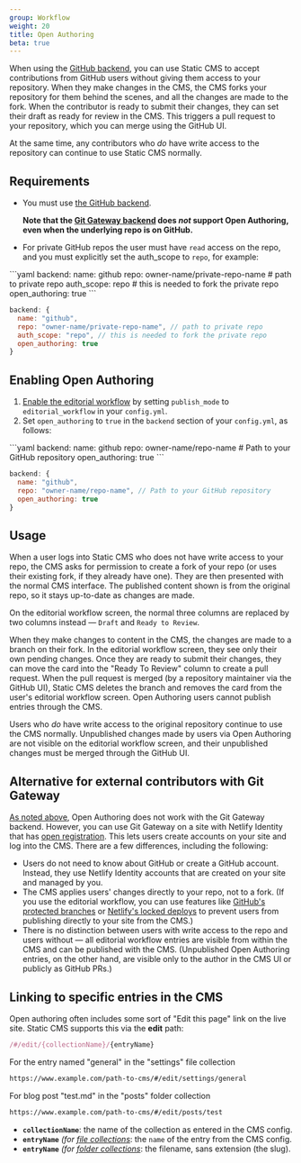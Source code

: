 ```yaml
---
group: Workflow
weight: 20
title: Open Authoring
beta: true
---
```


When using the [GitHub backend](/docs/github-backend), you can use Static CMS to accept contributions from GitHub users without giving them access to your repository. When they make changes in the CMS, the CMS forks your repository for them behind the scenes, and all the changes are made to the fork. When the contributor is ready to submit their changes, they can set their draft as ready for review in the CMS. This triggers a pull request to your repository, which you can merge using the GitHub UI.

At the same time, any contributors who _do_ have write access to the repository can continue to use Static CMS normally.

## Requirements

- You must use [the GitHub backend](/docs/github-backend).

  **Note that the [Git Gateway backend](/docs/git-gateway-backend) does _not_ support Open Authoring, even when the underlying repo is on GitHub.**

- For private GitHub repos the user must have `read` access on the repo, and you must explicitly set the auth_scope to `repo`, for example:

<CodeTabs>
```yaml
backend:
  name: github
  repo: owner-name/private-repo-name # path to private repo
  auth_scope: repo # this is needed to fork the private repo
  open_authoring: true
```

```js
backend: {
  name: "github",
  repo: "owner-name/private-repo-name", // path to private repo
  auth_scope: "repo", // this is needed to fork the private repo
  open_authoring: true
}
```

</CodeTabs>

## Enabling Open Authoring

1. [Enable the editorial workflow](/docs/editorial-workflow) by setting `publish_mode` to `editorial_workflow` in your `config.yml`.
2. Set `open_authoring` to `true` in the `backend` section of your `config.yml`, as follows:

  <CodeTabs>
  ```yaml
  backend:
    name: github
    repo: owner-name/repo-name # Path to your GitHub repository
    open_authoring: true
  ```

  ```js
  backend: {
    name: "github",
    repo: "owner-name/repo-name", // Path to your GitHub repository
    open_authoring: true
  }
  ```

  </CodeTabs>

## Usage

When a user logs into Static CMS who does not have write access to your repo, the CMS asks for permission to create a fork of your repo (or uses their existing fork, if they already have one). They are then presented with the normal CMS interface. The published content shown is from the original repo, so it stays up-to-date as changes are made.

On the editorial workflow screen, the normal three columns are replaced by two columns instead — `Draft` and `Ready to Review`.

When they make changes to content in the CMS, the changes are made to a branch on their fork. In the editorial workflow screen, they see only their own pending changes. Once they are ready to submit their changes, they can move the card into the "Ready To Review" column to create a pull request. When the pull request is merged (by a repository maintainer via the GitHub UI), Static CMS deletes the branch and removes the card from the user's editorial workflow screen. Open Authoring users cannot publish entries through the CMS.

Users who _do_ have write access to the original repository continue to use the CMS normally. Unpublished changes made by users via Open Authoring are not visible on the editorial workflow screen, and their unpublished changes must be merged through the GitHub UI.

## Alternative for external contributors with Git Gateway

[As noted above](#requirements), Open Authoring does not work with the Git Gateway backend. However, you can use Git Gateway on a site with Netlify Identity that has [open registration](https://www.netlify.com/docs/identity/#adding-identity-users). This lets users create accounts on your site and log into the CMS. There are a few differences, including the following:

- Users do not need to know about GitHub or create a GitHub account. Instead, they use Netlify Identity accounts that are created on your site and managed by you.
- The CMS applies users' changes directly to your repo, not to a fork. (If you use the editorial workflow, you can use features like [GitHub's protected branches](https://help.github.com/en/articles/about-protected-branches) or [Netlify's locked deploys](https://www.netlify.com/docs/locked-deploys/) to prevent users from publishing directly to your site from the CMS.)
- There is no distinction between users with write access to the repo and users without — all editorial workflow entries are visible from within the CMS and can be published with the CMS. (Unpublished Open Authoring entries, on the other hand, are visible only to the author in the CMS UI or publicly as GitHub PRs.)

## Linking to specific entries in the CMS

Open authoring often includes some sort of "Edit this page" link on the live site. Static CMS supports this via the **edit** path:

```js
/#/edit/{collectionName}/{entryName}
```

For the entry named "general" in the "settings" file collection

```html
https://www.example.com/path-to-cms/#/edit/settings/general
```

For blog post "test.md" in the "posts" folder collection

```html
https://www.example.com/path-to-cms/#/edit/posts/test
```

- **`collectionName`**: the name of the collection as entered in the CMS config.
- **`entryName`** _(for [file collections](/docs/collection-types/#file-collections)_: the `name` of the entry from the CMS config.
- **`entryName`** _(for [folder collections](/docs/collection-types/#folder-collections)_: the filename, sans extension (the slug).
